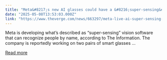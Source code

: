 ```yaml
---
title: "Meta&#8217;s new AI glasses could have a &#8216;super-sensing&#8217; mode with facial recognition"
date: "2025-05-08T13:53:03.000Z"
link: "https://www.theverge.com/news/663297/meta-live-ai-super-sensing-smart-glasses-facial-recognition-privacy"
---
```


Meta is developing what’s described as “super-sensing” vision software that can recognize people by name, according to The Information. The company is reportedly working on two pairs of smart glasses ...

[Read more](https://www.theverge.com/news/663297/meta-live-ai-super-sensing-smart-glasses-facial-recognition-privacy)
